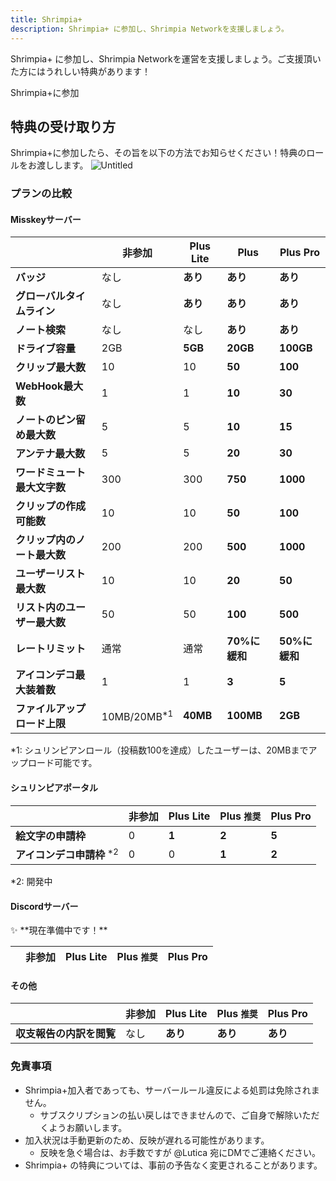 ```yaml
---
title: Shrimpia+
description: Shrimpia+ に参加し、Shrimpia Networkを支援しましょう。
---
```


Shrimpia+ に参加し、Shrimpia Networkを運営を支援しましょう。ご支援頂いた方にはうれしい特典があります！

<LinkButton href="https://shrimpia.fanbox.cc/">Shrimpia+に参加</LinkButton>

<ShrimpiaPlusHeroContainer>
    <ShrimpiaPlusHero
        title="Shrimpia+ Lite"
        description="お試しに最適。ちょっと嬉しい特典付き。"
        background="#ffd7d7"
        foreground="#b93e43"
        />
    <ShrimpiaPlusHero
        title="Shrimpia+"
        description="おすすめのプラン。必要なものが揃います。"
        recommended
        background="#b93e43"
        foreground="white"
        />
    <ShrimpiaPlusHero
        title="Shrimpia+ Pro"
        description="奮発してくれる方へ。最上級の生活をお届けします。"
        background="#372b35"
        foreground="white"
        />
</ShrimpiaPlusHeroContainer>


## 特典の受け取り方
Shrimpia+に参加したら、その旨を以下の方法でお知らせください！特典のロールをお渡しします。
![Untitled](@/assets/shrimpia-plus.png)

### プランの比較

#### Misskeyサーバー

|  | 非参加 | **Plus Lite** | **Plus <Badge text="推奨" variant="success"/>** | **Plus Pro** |
| --- | --- | --- | --- | --- |
| **バッジ** | なし | **あり** | **あり** | **あり** |
| **グローバルタイムライン** | なし | **あり** | **あり** | **あり** |
| **ノート検索** | なし | なし | **あり** | **あり** |
| **ドライブ容量** | 2GB | **5GB** | **20GB** | **100GB** |
| **クリップ最大数** | 10 | 10 | **50** | **100** |
| **WebHook最大数** | 1 | 1 | **10** | **30** |
| **ノートのピン留め最大数** | 5 | 5 | **10** | **15** |
| **アンテナ最大数** | 5 | 5 | **20** | **30** |
| **ワードミュート最大文字数** | 300 | 300 | **750** | **1000** |
| **クリップの作成可能数** | 10 | 10 | **50** | **100** |
| **クリップ内のノート最大数** | 200 | 200 | **500** | **1000** |
| **ユーザーリスト最大数** | 10 | 10 | **20** | **50** |
| **リスト内のユーザー最大数** | 50 | 50 | **100** | **500** |
| **レートリミット** | 通常 | 通常 | **70%に緩和** | **50%に緩和** |
| **アイコンデコ最大装着数** | 1 | 1 | **3** | **5** |
| **ファイルアップロード上限** | 10MB/20MB<sup>*1</sup> | **40MB** | **100MB** | **2GB** |

*1: シュリンピアンロール（投稿数100を達成）したユーザーは、20MBまでアップロード可能です。<br/>

#### シュリンピアポータル

|  | 非参加 | **Plus Lite** | **Plus `推奨`** | **Plus Pro** |
| --- | --- | --- | --- | --- |
| **絵文字の申請枠** | 0 | **1** | **2** | **5** |
| **アイコンデコ申請枠** <sup>*2</sup> | 0 | 0 | **1** | **2** |

*2: 開発中

#### Discordサーバー

<aside>
✨ **現在準備中です！**

</aside>

|  | 非参加 | Plus Lite | Plus `推奨` | Plus Pro |
| --- | --- | --- | --- | --- |

#### その他

|  | 非参加 | **Plus Lite** | **Plus `推奨`** | **Plus Pro** |
| --- | --- | --- | --- | --- |
| **収支報告の内訳を閲覧** | なし | **あり** | **あり** | **あり** |

### 免責事項

- Shrimpia+加入者であっても、サーバールール違反による処罰は免除されません。
    - サブスクリプションの払い戻しはできませんので、ご自身で解除いただくようお願いします。
- 加入状況は手動更新のため、反映が遅れる可能性があります。
    - 反映を急ぐ場合は、お手数ですが @Lutica 宛にDMでご連絡ください。
- Shrimpia+ の特典については、事前の予告なく変更されることがあります。
